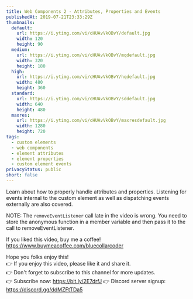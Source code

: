 ```yaml
---
title: Web Components 2 - Attributes, Properties and Events
publishedAt: 2019-07-21T23:33:29Z
thumbnails:
  default:
    url: https://i.ytimg.com/vi/cHUAvVkOBvY/default.jpg
    width: 120
    height: 90
  medium:
    url: https://i.ytimg.com/vi/cHUAvVkOBvY/mqdefault.jpg
    width: 320
    height: 180
  high:
    url: https://i.ytimg.com/vi/cHUAvVkOBvY/hqdefault.jpg
    width: 480
    height: 360
  standard:
    url: https://i.ytimg.com/vi/cHUAvVkOBvY/sddefault.jpg
    width: 640
    height: 480
  maxres:
    url: https://i.ytimg.com/vi/cHUAvVkOBvY/maxresdefault.jpg
    width: 1280
    height: 720
tags:
  - custom elements
  - web components
  - element attributes
  - element properties
  - custom element events
privacyStatus: public
short: false
---
```

  
  Learn about how to properly handle attributes and properties. Listening for events internal to the custom element as well as dispatching events externally are also covered.

NOTE: The `removeEventListener` call late in the video is wrong. You need to store the anonymous function in a member variable and then pass it to the call to removeEventListener.

If you liked this video, buy me a coffee! https://www.buymeacoffee.com/bluecollarcoder

Hope you folks enjoy this!    
👉 If you enjoy this video, please like it and share it.    
👉 Don't forget to subscribe to this channel for more updates.    
👉 Subscribe now: https://bit.ly/2E7drfJ
👉 Discord server signup: https://discord.gg/ddMZFtTDa5
  